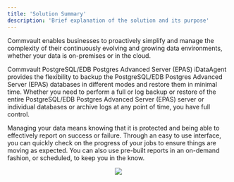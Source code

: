 ```yaml
---
title: 'Solution Summary'
description: 'Brief explanation of the solution and its purpose'
---
```

Commvault enables businesses to proactively simplify and manage the complexity of their continuously evolving and growing data environments, whether your data is on-premises or in the cloud.

Commvault PostgreSQL/EDB Postgres Advanced Server (EPAS) iDataAgent provides the flexibility to backup the PostgreSQL/EDB Postgres Advanced Server (EPAS) databases in different modes and restore them in minimal time. Whether you need to perform a full or log backup or restore of the entire PostgreSQL/EDB Postgres Advanced Server (EPAS) server or individual databases or archive logs at any point of time, you have full control.

Managing your data means knowing that it is protected and being able to effectively report on success or failure.  Through an easy to use interface, you can quickly check on the progress of your jobs to ensure things are moving as expected.  You can also use pre-built reports in an on-demand fashion, or scheduled, to keep you in the know.

<p align="center">
  <img src="Images/CommvaultEPASArchitecture.png">
</p>